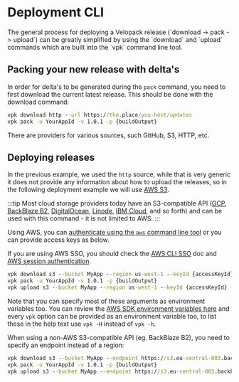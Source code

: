 # Deployment CLI
<AppliesTo all />
The general process for deploying a Velopack release (`download -> pack -> upload`) can be greatly simplified by using the `download` and `upload` commands which are built into the `vpk` command line tool.

## Packing your new release with delta's

In order for delta's to be generated during the `pack` command, you need to first download the current latest release. This should be done with the download command:

```cmd
vpk download http --url https://the.place/you-host/updates
vpk pack -u YourAppId -v 1.0.1 -p {buildOutput}
```

There are providers for various sources, such GitHub, S3, HTTP, etc.

## Deploying releases
In the previous example, we used the `http` source, while that is very generic it does not provide any information about how to upload the releases, so in the following deployment example we will use [AWS S3](https://aws.amazon.com/s3/). 

:::tip
Most cloud storage providers today have an S3-compatible API ([GCP](https://cloud.google.com/storage/docs/interoperability), [BackBlaze B2](https://www.backblaze.com/docs/cloud-storage-s3-compatible-api), [DigitalOcean](https://docs.digitalocean.com/products/spaces/how-to/use-aws-sdks/), [Linode](https://www.linode.com/docs/products/storage/object-storage/), [IBM Cloud](https://cloud.ibm.com/docs/cloud-object-storage?topic=cloud-object-storage-compatibility-api), and so forth) and can be used with this command - it is not limited to AWS.
:::

Using AWS, you can [authenticate using the `aws` command line tool](https://docs.aws.amazon.com/sdk-for-net/v3/developer-guide/creds-idc.html) or you can provide access keys as below. 

If you are using AWS SSO, you should check the [AWS CLI SSO](https://aws.amazon.com/blogs/security/aws-single-sign-on-now-enables-command-line-interface-access-for-aws-accounts-using-corporate-credentials/) doc and [AWS session authentication](https://docs.aws.amazon.com/STS/latest/APIReference/API_GetSessionToken.html).

```cmd
vpk download s3 --bucket MyApp --region us-west-1 --keyId {accessKeyId} --secret {accessKeySecret}
vpk pack -u YourAppId -v 1.0.1 -p {buildOutput}
vpk upload s3 --bucket MyApp --region us-west-1 --keyId {accessKeyId} --secret {accessKeySecret} 
```

Note that you can specify most of these arguments as environment variables too. You can review the [AWS SDK environment variables here](https://docs.aws.amazon.com/cli/latest/userguide/cli-configure-envvars.html) and every `vpk` option can be provided as an environment variable too, to list these in the help text use `vpk -H` instead of `vpk -h`. 

When using a non-AWS S3-compatible API (eg. BackBlaze B2), you need to specify an endpoint instead of a region:

```cmd
vpk download s3 --bucket MyApp --endpoint https://s3.eu-central-003.backblazeb2.com --keyId {accessKeyId} --secret {accessKeySecret}
vpk pack -u YourAppId -v 1.0.1 -p {buildOutput}
vpk upload s3 --bucket MyApp --endpoint https://s3.eu-central-003.backblazeb2.com --keyId {accessKeyId} --secret {accessKeySecret} 
```
